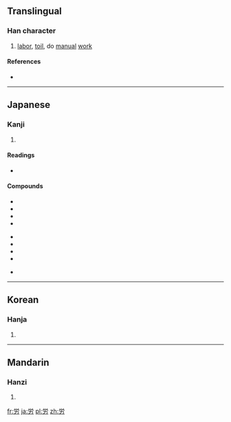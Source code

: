 {{also|勞}}
==Translingual==

===Han character===
{{Han char|rn=19|rad=力|as=05|sn=7|four=|canj=火月大尸 (FBKS)}}

# [[labor]], [[toil]], do [[manual]] [[work]]

====References====
* {{Han ref|kx=0147.071|dkj=02329|dj=0331.150|hdz=10369.011|uh=52B4|ud=21172}}

----

==Japanese==

===Kanji===
{{ja-kanji|grade=4|rs=力05}}

# {{defn|lang=ja|sort=力05}}

====Readings====
* {{ja-readings|on=[[ろう]] (rō)|kun=[[つかれる]] (tsukareru), [[ねぎらう]] (negirau), [[いたわる]] (itawaru), [[いたずき]] (itazuki)}}

====Compounds====
{{top3}}
*{{l|ja|sc=Jpan|労役|tr=ろうえき, rōeki}}
*{{l|ja|sc=Jpan|労働|tr=ろうどう, rōdō}}
*{{l|ja|sc=Jpan|労力|tr=ろうりょく, rōryoku}}
*{{l|ja|sc=Jpan|苦労|tr=くろう, kurō}}
{{mid3}}
*{{l|ja|sc=Jpan|疲労|tr=ひろう, hirō}}
*{{l|ja|sc=Jpan|労務費|tr=ろうむひ, rōmuhi}}
*{{l|ja|sc=Jpan|厚労省|tr=こうろうしょう, kōrōshō}}
*{{l|ja|sc=Jpan|厚生労働省|tr=こうせいろうどうしょう, kōseirōdōshō}}
{{mid3}}
*{{l|ja|sc=Jpan|厚労相|tr=こうろうしょう, kōrōshō}}
{{bottom}}

----

==Korean==

===Hanja===
{{ko-hanja|hangeul=로|rv=ro|mr=ro}}

# {{defn|lang=ko|sort=力05}}

----

==Mandarin==

===Hanzi===
{{cmn-hanzi|pin=[[láo]] ([[lao2]]), [[quàn]] ([[quan4]])|wg=lao<sup>2</sup>, ch'üan<sup>4</sup>}}

# {{defn|lang=cmn|sort=力05}}

[[fr:労]]
[[ja:労]]
[[pl:労]]
[[zh:労]]